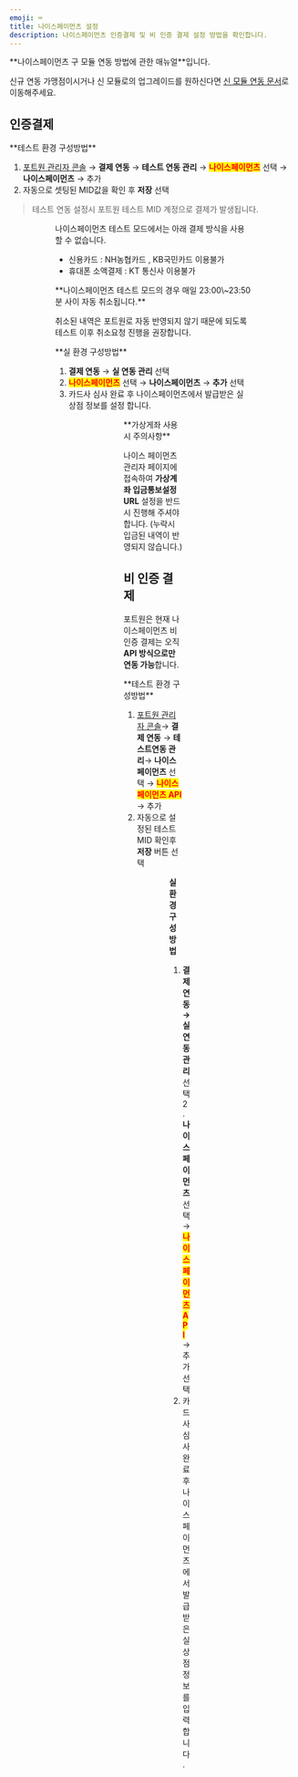 ```yaml
---
emoji: ⌨
title: 나이스페이먼츠 설정
description: 나이스페이먼츠 인증결제 및 비 인증 결제 설정 방법을 확인합니다.
---
```




<Hint style="warning">
**나이스페이먼츠 구 모듈 연동 방법에 관한 매뉴얼**입니다.

신규 연동 가맹점이시거나 신 모듈로의 업그레이드를 원하신다면 [신 모듈 연동 문서](nice-v2)로 이동해주세요.

</Hint>

## 인증**결제**

<Tabs>
<Tab title="테스트 결제">
**테스트 환경 구성방법**

1. [포트원 관리자 콘솔](https://admin.portone.io/) → **결제 연동** → **테스트 연동 관리** → <mark style="color:red;">**나이스페이먼츠**</mark> 선택 → **나이스페이먼츠** → 추가
2. 자동으로 셋팅된 MID값을 확인 후 **저장** 선택

> 테스트 연동 설정시 포트원 테스트 MID 계정으로 결제가 발생됩니다.

<Figure
  src="/gitbook-assets/ko/image (286).png"
  caption="결제 연동 → 테스트 연동 관리 → 나이스페이먼츠 선택 → 나이스페이먼츠→추가"
/>

<Figure
  src="/gitbook-assets/ko/image (320).png"
  caption="자동으로 셋팅된 MID값을 확인 후 저장 선택"
/>

나이스페이먼츠 테스트 모드에서는 아래 결제 방식을 사용할 수 없습니다.

- 신용카드 : NH농협카드 , KB국민카드 이용불가
- 휴대폰 소액결제 : KT 통신사 이용불가

<Hint style="info">
**나이스페이먼츠 테스트 모드의 경우 매일 23:00\~23:50분 사이 자동 취소됩니다.**

취소된 내역은 포트원로 자동 반영되지 않기 때문에 되도록 테스트 이후 취소요청 진행을 권장합니다.

</Hint>

</Tab>

<Tab title="실 결제">
**실 환경 구성방법**

1. **결제 연동** → **실 연동 관리** 선택
2. <mark style="color:red;">**나이스페이먼츠**</mark> 선택 → **나이스페이먼츠** →
   **추가** 선택
3. 카드사 심사 완료 후 나이스페이먼츠에서 발급받은 실 상점 정보를 설정 합니다.

<Figure
  src="/gitbook-assets/ko/image (305).png"
  caption="결제 연동 → 실 연동 관리 선택"
/>

<Figure
  src="/gitbook-assets/ko/image (311).png"
  caption="나이스페이먼츠 선택 → 나이스페이먼츠 → 추가 선택"
/>

<Figure
  src="/gitbook-assets/ko/image (347).png"
  caption="카드사 심사 완료 후 나이스페이먼츠에서 발급받은 실 상점 정보 설정"
/>

<Hint style="info">
**가상게좌 사용시 주의사항**

나이스 페이먼츠 관리자 페이지에 접속하여 **가상계좌 입금통보설정 URL** 설정을 반드시 진행해 주셔야 합니다. (누락시 입금된 내역이 반영되지 않습니다.)

</Hint>

</Tab>
</Tabs>

## 비 인증 결제

포트원은 현재 나이스페이먼츠 비 인증 결제는 오직 **API 방식으로만 연동 가능**합니다.

<Tabs>
<Tab title="API 방식">
**테스트 환경 구성방법**

1. [포트원 관리자 콘솔](https://admin.portone.io/)→ **결제 연동** → **테스트연동 관리**→ **나이스페이먼츠** 선택 → <mark style="color:red;">**나이스페이먼츠 API**</mark> → 추가
2. 자동으로 설정된 테스트 MID 확인후 **저장** 버튼 선택

<Figure
  src="/gitbook-assets/ko/image (319).png"
  caption="포트원 관리자 콘솔→ 결제 연동 → 테스트연동 관리 → 나이스페이먼츠 선택 → 나이스페이먼츠 API → 추가"
/>

<Figure
  src="/gitbook-assets/ko/image (315).png"
  caption="자동으로 설정된 테스트 MID 확인후 저장 버튼 선택"
/>

**실 환경 구성방법**

1. **결제연동 → 실 연동관리** 선택 2. **나이스페이먼츠** 선택 → <mark style="color:red;">**나이스페이먼츠 API**</mark> → 추가 선택
2. 카드사 심사 완료 후 나이스페이먼츠에서 발급받은 실상점 정보를 입력합니다.

<Figure
  src="/gitbook-assets/ko/image (281).png"
  caption="결제연동 → 실 연동관리 선택"
/>

<Figure
  src="/gitbook-assets/ko/image (39).png"
  caption="나이스페이먼츠 선택 → 나이스페이먼츠 API → 추가 선택"
/>

<Figure
  src="/gitbook-assets/ko/image (54).png"
  caption="카드사 심사 완료 후 나이스페이먼츠에서 발급받은 실상점 정보 입력"
/>

</Tab>
</Tabs>
